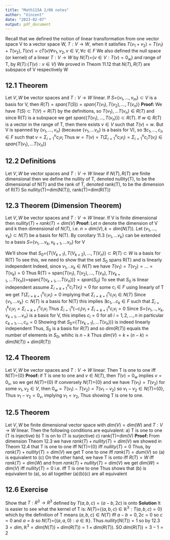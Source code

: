 ```yaml
---
title: "Math115A 2/06 notes"
author: "Vincent"
date: "2023-02-07"
output: pdf_document
---
```


Recall that we defined the notion of linear transformation from one vector space V to a vector space W, $T:V\to W$, when it satisfies $T(v_1+v_2)=T(v_1)+T(v_2),T(cv)=cT(v)\forall v_1,v_2,v\in V, \forall c\in F$\newline
We also defined the null space (or kernel) of a linear $T:V\to W$ by $N(T)=${$v\in V: T(v)=0_w$} and range of T, by $R(T):${$T(v):v\in V$}\newline
We proved in Theom 11.12 that $N(T),R(T)$ are subspace of V respectively W\newline\newline

## 12.1 Theorem

Let $V,W$ be vector spaces and $T:V\to W$ linear. If $S=${$v_1,...,v_m$}$\subset V$ is a basis for V, then $R(T)=span(T(S))=span${$T(v_1),T(v_2),...,T(v_n)$}\newline
**Proof: ** We have $T(S)\subset T(V)=R(T)$ by the definitions, so $T(v_1),...T(v_n)\in R(T)$ and since R(T) is a subspace we get $span(${$T(v_1),...,T(v_n)$}$)\subset R(T)$.\newline
If $w\in R(T)$ is a vector in the range of T, then there exists $v\in V$ such that $T(v)=w$. But V is spanned by {$v_1,...,v_n$} (because {$v_1,...v_n$} is a basis for V), so $\exists c_1,...,c_n\in F$ such that $v=\Sigma^n_{i=1}c_iv_i$ Thus $w=T(v)=T(\Sigma^n_{i=1}c_iv_i)=\Sigma^n_{i=1}c_iT(v_i)\in span${$T(v_1),...T(v_n)$}\newline

## 12.2 Definitions

Let $V,W$ be vector spaces and $T:V\to W$ linear if $N(T),R(T)$ are finite dimensional then we define the nullity of T, denoted nullity(T), to be the dimensional of N(T) and the rank of T, denoted rank(T), to be the dimension of R(T)\newline\newline
So nullity(T)=dim(N(T)), rank(T)=dim(R(T))\newline

## 12.3 Theorem (Dimension Theorem)

Let $V,W$ be vector spaces and $T:V\to W$ linear. If V is finite dimensional then $nullity(T)+rank(T)=dim(V)$\newline
**Proof: ** Let n denote the dimension of V and k then dimensional of $N(T)$, i.e. $n=dim(V), k=dim(N(T))$.\newline
Let {$v_1,...,v_k$}$\subset N(T)$ be a basis for N(T). By corollary 11.3 {$v_1,...v_k$} can be extended to a basis $S=${$v_1,...v_k,v_{k+1},...v_n$} for V\newline\newline

We'll show that $S_0=${$T(V_{k+1}),T(V_{k+2}),...,T(V_n)$}$\subset R(T) \subset W$ is a basis for R(T)\newline
To see this, we need to show that the set $S_0$ spans R(T) and is linearly independent\newline
Indeed, since $v_1,..v_k\in N(T)$ we have $T(v_1)=T(v_2)=...=T(v_k)=0$\newline
Thus R(T) = span{$T(v_1),T(v_2),...,T(v_n),T(v_{k+1},...T(v_n)$}=span{$T(v_{k+1},...T(v_n))$}$=span(S_0)$\newline\newline
To see that $S_0$ is linear independent assume $\Sigma^n_{i=k+1}c_iT(v_i)=0$ for some $c_i\in F$ using linearly of T we get $T(\Sigma^n_{i=k+1}c_iv_i)=0$ implying that $\Sigma^n_{i=k+1}c_iv_i\in N(T)$\newline
Since {$v_1,...v_k$}$\subset N(T)$ is a basis for N(T) this implies $\exists c_1,..c_k\in F$ such that $\Sigma^k_{i=1}c_iv_i=\Sigma^n_{i=k+1}c_iv_i$\newline
Thus $\Sigma^n_{i=1}(-c_i)v_i+\Sigma^n_{i=k+1}c_iv_i=0$ Since $S=${$v_1,..,v_k,v_{k+1},...v_n$} is a basis for V, this implies $c_i=0$ for all $i=1,2,...,n$ in particular $c_{k+1},...,c_n=0$\newline
Showing that $S_0=${$T(v_{k+1}),...T(v_n))$} is indeed linearly independent\newline
Thus, $S_0$ is a basis for $R(T)$ and so $dim(R(T))$ equals the number of elements in $S_0$, whihc is $n-k$\newline
Thus $dim(V)=k+(n-k)=dim(N(T))+dim(R(T))$\newline

## 12.4 Theorem

Let $V,W$ be vector spaces and $T:V\to W$ linear. Then T is one to one iff N(T)={$0$}\newline
**Proof: ** if T is one to one and $v\in N(T)$, then $T(v)=0_w$ implies $v=0_v$, so we get $N(T)=${$0$}\newline
If conversely $N(T)=${$0$} and we have $T(v_1)=T(v_2)$ for some $v_1,v_2\in V$, then $0_w=T(v_1)-T(v_2)=T(v_1-v_2)$ so $v_1-v_2\in N(T)=${$0$}, Thus $v_1-v_2=0_v$, implying $v_1=v_2$, Thus showing T is one to one.

## 12.5 Theorem

Let $V,W$ be finite dimensional vector space with $dim(V)=dim(W)$ and $T:V\to W$ linear. Then the following conditions are equivalent:\newline
a) T is one to one (T is injective)\newline
b) T is on to (T is surjective)\newline
c) rank(T)=dim(V)\newline
**Proof: ** From dimension Theom 12.3 we have $rank(T)+nullity(T)=dim(V)$ we showed in Theom 12.4 that T is one to one iff N(T)={$0$} iff $nullity(T)=0$\newline
Thus, by $rank(T)+nullity(T)=dim(V)$ we get T one to one iff $rank(T)=dum(V)$ so (a) is equivalent to (c)\newline
On the other hand, we have T is onto iff $R(T)=W$ iff $rank(T)=dim(W)$ and from $rank(T)+nullity(T)=dim(V)$ we get $dim(W)=dim(V)$ iff $nullity(T)=0$ i.e. iff T is one to one\newline
Thus shows that (b) is equivalent to (a), so all together (a)(b)(c) are all equivalent\newline\newline

## 12.6 Exercise

Show that $T:R^3\to R^3$ defined by $T(a,b,c)=(a-b,2c)$ is onto\newline
**Solution** It is easier to see what the kernel of T is: $N(T)=${$(a,b,c)\in \mathbb R^3:T(a,b,c)=0$} which by the definition of T means $(a,b,c)\in N(T)$ iff $a-b=0,2c=0$ so $c=0$ and $a=b$ so $N(T)=${$(a,a,0):a\in \mathbb R$}. Thus $nullity(N(T))=1$ so by 12.3 $3=dim, \mathbb R^3=dim(N(T))+dim(R(T))=1+dim(R(T))$. SO $dim(R(T))=3-1=2$














